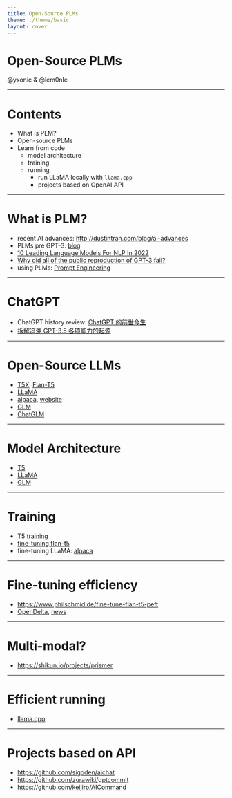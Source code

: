 ```yaml
---
title: Open-Source PLMs
theme: ./theme/basic
layout: cover
---
```


# Open-Source PLMs

@yxonic & @lem0nle

---

# Contents

- What is PLM?
- Open-source PLMs
- Learn from code
  - model architecture
  - training
  - running
    - run LLaMA locally with `llama.cpp`
    - projects based on OpenAI API

---

# What is PLM?

- recent AI advances: http://dustintran.com/blog/ai-advances
- PLMs pre GPT-3: [blog](https://towardsdatascience.com/pre-trained-language-models-simplified-b8ec80c62217)
- [10 Leading Language Models For NLP In 2022](https://www.topbots.com/leading-nlp-language-models-2020/)
- [Why did all of the public reproduction of GPT-3 fail?](https://jingfengyang.github.io/gpt)
- using PLMs: [Prompt Engineering](https://lilianweng.github.io/posts/2023-03-15-prompt-engineering/)

---

# ChatGPT

- ChatGPT history review: [ChatGPT 的前世今生](https://baijiahao.baidu.com/s?id=1758688291629341140)
- [拆解追溯 GPT-3.5 各项能力的起源](https://yaofu.notion.site/GPT-3-5-360081d91ec245f29029d37b54573756)

---

# Open-Source LLMs

- [T5X](https://github.com/google-research/t5x), [Flan-T5](https://huggingface.co/google/flan-t5-base)
- [LLaMA](https://github.com/facebookresearch/llama)
- [alpaca](https://github.com/tatsu-lab/stanford_alpaca), [website](https://crfm.stanford.edu/2023/03/13/alpaca.html)
- [GLM](https://github.com/THUDM/GLM)
- [ChatGLM](https://github.com/THUDM/ChatGLM-6B)

---

# Model Architecture

- [T5](https://github.com/google-research/t5x)
- [LLaMA](https://github.com/facebookresearch/llama)
- [GLM](https://github.com/THUDM/GLM)

---

# Training

- [T5 training](https://github.com/google-research/t5x)
- [fine-tuning flan-t5](https://github.com/philschmid/deep-learning-pytorch-huggingface)
- fine-tuning LLaMA: [alpaca](https://github.com/tatsu-lab/stanford_alpaca)

---

# Fine-tuning efficiency

- https://www.philschmid.de/fine-tune-flan-t5-peft
- [OpenDelta](https://github.com/thunlp/OpenDelta), [news](https://mp.weixin.qq.com/s/R4pJORJ4H2DbWcHHt40YOA)

---

# Multi-modal?

- https://shikun.io/projects/prismer

---

# Efficient running

- [llama.cpp](https://github.com/ggerganov/llama.cpp)

---

# Projects based on API

- https://github.com/sigoden/aichat
- https://github.com/zurawiki/gptcommit
- https://github.com/keijiro/AICommand
